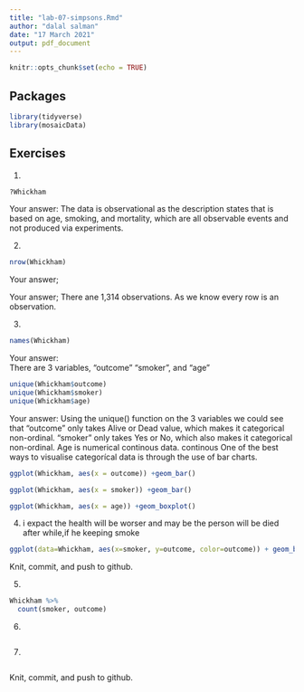 ```yaml
---
title: "lab-07-simpsons.Rmd"
author: "dalal salman"
date: "17 March 2021"
output: pdf_document
---
```


```r
knitr::opts_chunk$set(echo = TRUE)
```

## Packages

```r
library(tidyverse) 
library(mosaicData)
```


## Exercises


1.  
```r
?Whickham
```
    
Your answer:
The data is observational as the description states that is based on age, smoking, and mortality, which are all observable events and not produced via experiments.

2.  
```r
nrow(Whickham)
```

Your answer;

Your answer; There ane 1,314 observations. As we know every row is an observation.

3.  

```r
names(Whickham)
```

Your answer:  
There are 3 variables, "outcome" "smoker", and "age"

```r
unique(Whickham$outcome)
unique(Whickham$smoker)
unique(Whickham$age)
```

Your answer: 
Using the unique() function on the 3 variables we could see that "outcome" only takes Alive or Dead value, which makes it categorical non-ordinal. "smoker" only takes Yes or No, which also makes it categorical non-ordinal. Age is numerical continous data.
continous One of the best ways to visualise categorícal data is through the use of bar charts.

```r
ggplot(Whickham, aes(x = outcome)) +geom_bar()
```


```r
ggplot(Whickham, aes(x = smoker)) +geom_bar()
```

```r
ggplot(Whickham, aes(x = age)) +geom_boxplot()
```


4. 
i expact the health will be worser and may be the person will be died after while,if he keeping smoke

```r
ggplot(data=Whickham, aes(x=smoker, y=outcome, color=outcome)) + geom_bar(stat="identity")
```

Knit, commit, and push to github.

5. 

```r
Whickham %>%
  count(smoker, outcome)
```

6.

```r

```

7. 

```r

```

Knit, commit, and push to github.